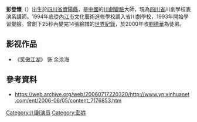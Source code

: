 '''彭登懷'''（{{bd|1946年|catIdx=P彭}}）出生於[[四川省|四川省]][[資陽縣|資陽縣]]，是[[中國|中國]]的[[川劇|川劇]][[變臉|變臉]]大師，現為[[四川省|四川省]]川劇學校表演系講師。1994年底從[[內江市|內江市]]文化藝術進修學校調入省川劇學校，1993年開始學習變臉。曾創下25秒內變完14張臉譜的[[世界紀錄|世界紀錄]]，於2000年收[[劉德華|劉德華]]為徒弟。

==影视作品==
* 《[[笑傲江湖_(2001年电视剧)|笑傲江湖]]》 饰 余沧海

==參考資料==
*https://web.archive.org/web/20060717220320/http://www.yn.xinhuanet.com/ent/2006-06/05/content_7176853.htm

[[Category:川剧演员|Category:川剧演员]]
[[Category:彭姓|Category:彭姓]]